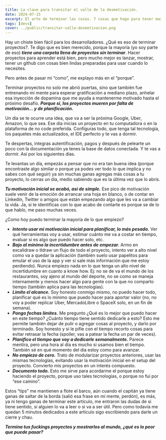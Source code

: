 ```yaml
---
title: La clave para transitar el valle de la desmotivación.
date: 2024-07-15
excerpt: El arte de terminar las cosas. 7 cosas que hago para tener mayor éxito terminando mis proyectos.
tags: [devs]
cover: ../public/transitar-valle-desmotivacion.png
---
```


Hay un chiste bien fácil para los desarrolladores. ¿Qué es eso de terminar proyectos?. Te digo que es bien merecido, porque la mayoría (yo soy parte de eso) 
***tiene una carpeta llena de proyectos sin terminar***.
Hacer proyectos para aprender está bien, pero mucho mejor es lanzar, mostrar, tener un github con cosas bien lindas preparadas para usar cuando lo necesites.

Pero antes de pasar mi “como”, me explayo más en el “porque”.

Terminar proyectos no solo me abrió puertas, sino que también fue entrenando mi mente para esperar gratificación a mediano plazo, anhelar esa inyección de 
dopamina que me ayuda a mantenerme motivado hasta el próximo desafío. ***Porque si, los proyectos mueren por falta de motivación… y de planificación.***

Un día se te ocurre una idea, que va a ser la próxima Google, Uber, Amazon, lo que sea. Ese día inicias un proyecto en tu computadora o en la plataforma de 
no code preferida. Configuras todo, que tenga tal tecnología, los paquetes más actualizados, el IDE perfecto y te vas a dormir.

Te despertas, integras autentificación, pagos y después de pelearte un poco con la documentación ya tenes la base de datos conectada. Y te vas a dormir. 
Así por los siguientes días.

Te levantas un día, empezás a pensar que no era tan buena idea (porque encontraste algo similar o porque ya podes ver todo lo que implica y no sabes con 
qué seguir) ya sin muchas ganas agregas más cosas a tu proyecto, lo cerras un día, medio sabiendo que es la última vez que lo abris.

***Tu motivación inicial se acabó, así de simple.*** Ese pico de motivación suele venir de la emoción de arrancar una hoja en blanco, o de contar en Linkedin, 
Twitter o amigos que están empezando algo que les va a cambiar la vida. Ja, si te identificas con lo que acabo de contarte es porque se de lo que hablo,
me paso muchas veces.

¿Como hoy puedo terminar la mayoría de lo que empiezo?

* ***Intento usar mi motivación inicial para planificar, lo más pesado.*** Ver qué herramientas voy a usar, estimar cuánto me va a costar en tiempo, evaluar 
si es algo que puedo hacer solo, etc.
* ***Bajo al mínimo la incertidumbre antes de empezar.*** Armo en excalidraw o tldraw un flujo de todo el proyecto, intento ver a alto nivel como va a quedar
la aplicación (también suelo usar papelitos para emular el uso de la app y ver si sale más información que me estoy perdiendo). Nunca empiezo nada en lo 
que tenga un alto nivel de incertidumbre en cuanto a know how. Ej: no se de va el mundo de los restaurantes, soy ajeno al mundo del deporte, no se como 
se maneja internamente y menos hacer algo para gente con la que no comparto tiempo (también aplica para las tecnologías).
* ***Limito el alcance.*** Soy honesto conmigo mismo, no puedo hacer todo, planificar qué es lo mínimo que puedo hacer para aportar valor (no, no voy a poder 
replicar Uber, MercadoLibre o SpaceX solo, en un fin de semana).
* ***Pongo fechas límites.*** Me pregunto ¿Qué es lo mejor que puedo hacer en este tiempo? ¿Cuánto tiempo tiene sentido dedicarle a esto? Esto me permite 
también dejar de pulir o agregar cosas al proyecto, y darlo por terminado. Soy honesto y si le pifie con el tiempo recorto cosas para evitar retrasar 
la fecha (spoiler, vas a patear la fecha un par de veces).
* ***Planifico el tiempo que voy a dedicarle semanalmente.*** Parece mentira, pero una hora al día es mucho si usamos bien el tiempo. También sé en qué momento 
del día estoy como para avanzar.
* ***No empiezo de cero.*** Trato de modularizar proyectos anteriores, usar las mismas tecnologías, evitando usar la motivación inicial en el setup del proyecto.
Convierto mis proyectos en un interés compuesto.
* ***Documento todo.*** Esto me sirve para acordarme el porque estoy haciendo el proyecto, porque uso tales tecnologías, o porque no fui por “ese camino”.

Estos “tips” me mantienen a flote el barco, aún cuando el capitán ya tiene ganas de saltar de la borda (salió esa frase en mi mente, perdón), es más, 
ya ni tengo ganas de terminar este artículo, me entraron las dudas de si tiene sentido, si alguien lo va a leer o si va a ser útil. 
Pero como todavía me quedan 5 minutos dedicados a este artículo sigo escribiendo para darle un cierre y chau.

***Termina tus fuckings proyectos y mostrarlos al mundo, ¿qué es lo peor que puede pasar?***

